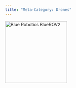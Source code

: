 ---
title: "Meta-Category: Drones"
---


::: {layout-ncol=1}

[![Blue Robotics BlueROV2](/assets/images/BlueRobotics-ROV-BlueROV2.jpg){fig-align="left" width=200}](/Instrumentation/BlueRobotics-ROV-BlueROV2.html)


:::